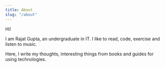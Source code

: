 ```yaml
---
title: About
slug: "/about"
---
```


Hi!

I am Rajat Gupta, an undergraduate in IT. I like to read, code, exercise and listen to music.

Here, I write my thoughts, interesting things from books and guides for using technologies.